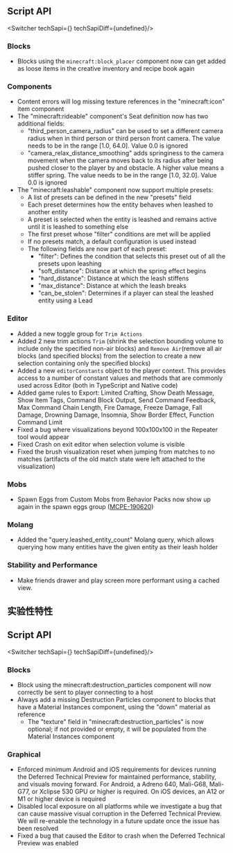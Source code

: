 




## **Script API**

<Switcher techSapi={<TechSapiStable/>} techSapiDiff={undefined}/>

### Blocks

-   Blocks using the `minecraft:block_placer` component now can get added as loose items in the creative inventory and recipe book again

### Components

-   Content errors will log missing texture references in the "minecraft:icon" item component
-   The "minecraft:rideable" component's Seat definition now has two additional fields:
    -   "third\_person\_camera\_radius" can be used to set a different camera radius when in third person or third person front camera. The value needs to be in the range \[1.0, 64.0\]. Value 0.0 is ignored
    -   "camera\_relax\_distance\_smoothing" adds springiness to the camera movement when the camera moves back to its radius after being pushed closer to the player by and obstacle. A higher value means a stiffer spring. The value needs to be in the range \[1.0, 32.0\]. Value 0.0 is ignored
-   The "minecraft:leashable" component now support multiple presets:
    -   A list of presets can be defined in the new "presets" field
    -   Each preset determines how the entity behaves when leashed to another entity
    -   A preset is selected when the entity is leashed and remains active until it is leashed to something else
    -   The first preset whose "filter" conditions are met will be applied
    -   If no presets match, a default configuration is used instead
    -   The following fields are now part of each preset:
        -   "filter": Defines the condition that selects this preset out of all the presets upon leashing
        -   "soft\_distance": Distance at which the spring effect begins
        -   "hard\_distance": Distance at which the leash stiffens
        -   "max\_distance": Distance at which the leash breaks
        -   "can\_be\_stolen": Determines if a player can steal the leashed entity using a Lead

### Editor

-   Added a new toggle group for `Trim Actions`
-   Added 2 new trim actions `Trim` (shrink the selection bounding volume to include only the specified non-air blocks) and `Remove Air`(remove all air blocks (and specified blocks) from the selection to create a new selection containing only the specified blocks)
-   Added a new `editorConstants` object to the player context. This provides access to a number of constant values and methods that are commonly used across Editor (both in TypeScript and Native code)
-   Added game rules to Export: Limited Crafting, Show Death Message, Show Item Tags, Command Block Output, Send Command Feedback, Max Command Chain Length, Fire Damage, Freeze Damage, Fall Damage, Drowning Damage, Insomnia, Show Border Effect, Function Command Limit
-   Fixed a bug where visualizations beyond 100x100x100 in the Repeater tool would appear
-   Fixed Crash on exit editor when selection volume is visible
-   Fixed the brush visualization reset when jumping from matches to no matches (artifacts of the old match state were left attached to the visualization)

### Mobs

-   Spawn Eggs from Custom Mobs from Behavior Packs now show up again in the spawn eggs group ([MCPE-190620](https://bugs.mojang.com/browse/MCPE-190620))

### Molang

-   Added the "query.leashed\_entity\_count" Molang query, which allows querying how many entities have the given entity as their leash holder

### Stability and Performance

-   Make friends drawer and play screen more performant using a cached view.




<h2 className="experimental_divider">实验性特性</h2>





## **Script API**

<Switcher techSapi={<TechSapiExp/>} techSapiDiff={undefined}/>

### Blocks

-   Block using the minecraft:destruction\_particles component will now correctly be sent to player connecting to a host
-   Always add a missing Destruction Particles component to blocks that have a Material Instances component, using the "down" material as reference
    -   The "texture" field in "minecraft:destruction\_particles" is now optional; if not provided or empty, it will be populated from the Material Instances component

### Graphical

-   Enforced minimum Android and iOS requirements for devices running the Deferred Technical Preview for maintained performance, stability, and visuals moving forward. For Android, a Adreno 640, Mali-G68, Mali-G77, or Xclipse 530 GPU or higher is required. On iOS devices, an A12 or M1 or higher device is required
-   Disabled local exposure on all platforms while we investigate a bug that can cause massive visual corruption in the Deferred Technical Preview. We will re-enable the technology in a future update once the issue has been resolved
-   Fixed a bug that caused the Editor to crash when the Deferred Technical Preview was enabled